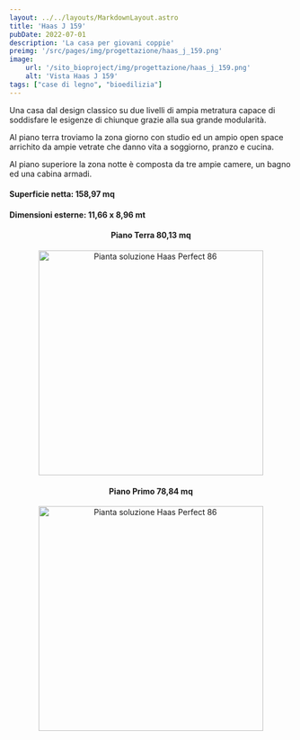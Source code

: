 ```yaml
---
layout: ../../layouts/MarkdownLayout.astro
title: 'Haas J 159'
pubDate: 2022-07-01
description: 'La casa per giovani coppie'
preimg: '/src/pages/img/progettazione/haas_j_159.png'
image:
    url: '/sito_bioproject/img/progettazione/haas_j_159.png'
    alt: 'Vista Haas J 159'
tags: ["case di legno", "bioedilizia"]
---
```


Una casa dal design classico su due livelli di ampia metratura capace di soddisfare le esigenze di chiunque grazie alla sua grande modularità.  
  
Al piano terra troviamo la zona giorno con studio ed un ampio open space arrichito da ampie vetrate che danno vita a soggiorno, pranzo e cucina.  
  
Al piano superiore la zona notte è composta da tre ampie camere, un bagno ed una cabina armadi.  
  
#### Superficie netta: 158,97 mq
#### Dimensioni esterne: 11,66 x 8,96 mt

<div style="text-align: center;">
<h4>Piano Terra 80,13 mq</h4>
<Image src={imgPiantaTerra} alt="Pianta soluzione Haas Perfect 86" height="400"/>
<h4>Piano Primo 78,84 mq</h4>
<Image src={imgPiantaPrimo} alt="Pianta soluzione Haas Perfect 86" height="400"/>
</div>